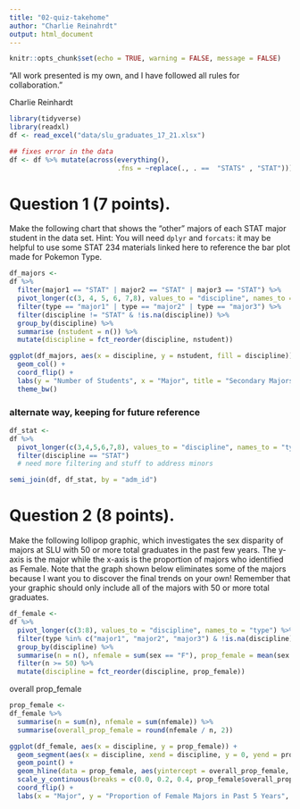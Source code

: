 ```yaml
---
title: "02-quiz-takehome"
author: "Charlie Reinahrdt"
output: html_document
---
```


```r
knitr::opts_chunk$set(echo = TRUE, warning = FALSE, message = FALSE)
```

“All work presented is my own, and I have followed all rules for collaboration.”

Charlie Reinhardt

```r
library(tidyverse)
library(readxl)
df <- read_excel("data/slu_graduates_17_21.xlsx")

## fixes error in the data
df <- df %>% mutate(across(everything(),
                           .fns = ~replace(., . ==  "STATS" , "STAT")))
```

# Question 1 (7 points).

Make the following chart that shows the “other” majors of each STAT major student in the data set. Hint: You will need `dplyr` and `forcats`: it may be helpful to use some STAT 234 materials linked here to reference the bar plot made for Pokemon Type.

```r
df_majors <-
df %>%
  filter(major1 == "STAT" | major2 == "STAT" | major3 == "STAT") %>%
  pivot_longer(c(3, 4, 5, 6, 7,8), values_to = "discipline", names_to = "type") %>%
  filter(type == "major1" | type == "major2" | type == "major3") %>%
  filter(discipline != "STAT" & !is.na(discipline)) %>%
  group_by(discipline) %>%
  summarise (nstudent = n()) %>%
  mutate(discipline = fct_reorder(discipline, nstudent))

ggplot(df_majors, aes(x = discipline, y = nstudent, fill = discipline)) + 
  geom_col() +
  coord_flip() + 
  labs(y = "Number of Students", x = "Major", title = "Secondary Majors of Statistics Majors at St. Lawrence University") + 
  theme_bw()
```

### alternate way, keeping for future reference
```r
df_stat <-
df %>%
  pivot_longer(c(3,4,5,6,7,8), values_to = "discipline", names_to = "type") %>%
  filter(discipline == "STAT")
  # need more filtering and stuff to address minors

semi_join(df, df_stat, by = "adm_id")
```

# Question 2 (8 points). 

Make the following lollipop graphic, which investigates the sex disparity of majors at SLU with 50 or more total graduates in the past few years. The y-axis is the major while the x-axis is the proportion of majors who identified as Female. Note that the graph shown below eliminates some of the majors because I want you to discover the final trends on your own! Remember that your graphic should only include all of the majors with 50 or more total graduates.


```r
df_female <-
df %>%
  pivot_longer(c(3:8), values_to = "discipline", names_to = "type") %>%
  filter(type %in% c("major1", "major2", "major3") & !is.na(discipline)) %>%
  group_by(discipline) %>%
  summarise(n = n(), nfemale = sum(sex == "F"), prop_female = mean(sex == "F")) %>%
  filter(n >= 50) %>%
  mutate(discipline = fct_reorder(discipline, prop_female))
```

overall prop_female
```r
prop_female <-
df_female %>%
  summarise(n = sum(n), nfemale = sum(nfemale)) %>%
  summarise(overall_prop_female = round(nfemale / n, 2))
```

```r
ggplot(df_female, aes(x = discipline, y = prop_female)) +
  geom_segment(aes(x = discipline, xend = discipline, y = 0, yend = prop_female)) +
  geom_point() + 
  geom_hline(data = prop_female, aes(yintercept = overall_prop_female, color = "red")) + 
  scale_y_continuous(breaks = c(0.0, 0.2, 0.4, prop_female$overall_prop_female, 0.6, 0.8)) + 
  coord_flip() + 
  labs(x = "Major", y = "Proportion of Female Majors in Past 5 Years", colour = "Proportion Females in \nStudent Body", title = "Proportion of Females in Majors offered at SLU")
```


